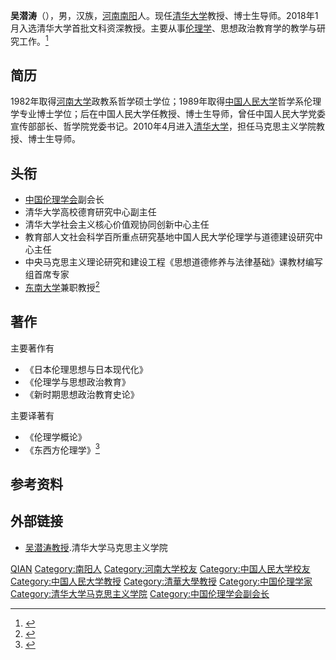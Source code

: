 '''吴潜涛'''（{{bd|1949年|12月|}}），男，汉族，[[河南|河南]][[南阳|南阳]]人。现任[[清华大学|清华大学]]教授、博士生导师。2018年1月入选清华大学首批文科资深教授。主要从事[[伦理学|伦理学]]、思想政治教育学的教学与研究工作。<ref>{{Cite web|title=吴潜涛专栏--理论|url=http://theory.people.com.cn/GB/40764/127623/204499/|accessdate=2021-04-02|work=人民网}}</ref>
 
== 简历 ==
1982年取得[[河南大学|河南大学]]政教系哲学硕士学位；1989年取得[[中国人民大学|中国人民大学]]哲学系伦理学专业博士学位；后在中国人民大学任教授、博士生导师，曾任中国人民大学党委宣传部部长、哲学院党委书记。2010年4月进入[[清华大学|清华大学]]，担任马克思主义学院教授、博士生导师。

== 头衔 ==
*[[中国伦理学会|中国伦理学会]]副会长
*清华大学高校德育研究中心副主任
*清华大学社会主义核心价值观协同创新中心主任
*教育部人文社会科学百所重点研究基地中国人民大学伦理学与道德建设研究中心主任
*中央马克思主义理论研究和建设工程《思想道德修养与法律基础》课教材编写组首席专家
*[[东南大学|东南大学]]兼职教授<ref>{{Cite web|title=清华大学吴潜涛教授受聘东南大学兼职教授|url=https://www.seu.edu.cn/2015/0403/c154a120657/page.htm|accessdate=2021-04-02|work=东南大学}}</ref>

== 著作 ==
主要著作有
*《日本伦理思想与日本现代化》
*《伦理学与思想政治教育》
*《新时期思想政治教育史论》

主要译著有
*《伦理学概论》
*《东西方伦理学》<ref>{{Cite web|title=吴潜涛 - 中南民族大学 - 马克思主义学院|url=https://www.x-mol.com/university/faculty/296445|accessdate=2021-04-02|work=www.x-mol.com}}</ref>
 
== 参考资料 ==
{{reflist}}
 
== 外部链接 ==
*[http://www.smarx.tsinghua.edu.cn/info/1139/3256.htm 吴潜涛教授].清华大学马克思主义学院
 
{{DEFAULTSORT:WU吴}}

[[Category:吴姓|QIAN]]
[[Category:南阳人|Category:南阳人]]
[[Category:河南大学校友|Category:河南大学校友]]
[[Category:中国人民大学校友|Category:中国人民大学校友]]
[[Category:中国人民大学教授|Category:中国人民大学教授]]
[[Category:清華大學教授|Category:清華大學教授]]
[[Category:中国伦理学家|Category:中国伦理学家]]
[[Category:清华大学马克思主义学院|Category:清华大学马克思主义学院]]
[[Category:中国伦理学会副会长|Category:中国伦理学会副会长]]